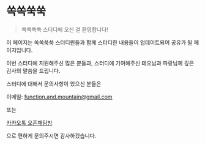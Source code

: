 # 쏙쏙쑥쑥

> 쏙쏙쑥쑥 스터디에 오신 걸 환영합니다!

이 페이지는 쏙쏙쑥쑥 스터디원들과 함께 스터디한 내용들이 업데이트되어 공유가 될 페이지입니다.

이번 스터디에 지원해주신 많은 분들과, 스터디에 기여해주신 테오님과 파랑님께 깊은 감사의 말씀을 드립니다.

스터디에 대해서 문의사항이 있으신 분들은 

이메일: function.and.mountain@gmail.com

또는

[카카오톡 오픈채팅방](https://open.kakao.com/o/sTjHAUsf)

으로 편하게 문의주시면 감사하겠습니다.

